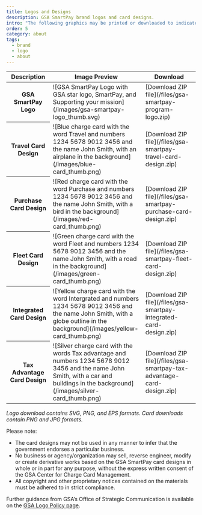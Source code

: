 ```yaml
---
title: Logos and Designs
description: GSA SmartPay brand logos and card designs.
intro: "The following graphics may be printed or downloaded to indicate an agency’s use, or a business's acceptance, of GSA SmartPay® payment solutions:"
order: 5
category: about
tags:
  - brand
  - logo
  - about
---
```


<table class="usa-table usa-table--borderless">
  <thead>
    <tr>
      <th scope="col">Description</th>
      <th scope="col">Image Preview</th>
      <th scope="col">Download</th>
    </tr>
  </thead>
  <tbody>
    <tr>
      <th scope="row">GSA SmartPay Logo</th>
      <td>
        ![GSA SmartPay Logo with GSA star logo, SmartPay, and Supporting your mission](/images/gsa-smartpay-logo_thumb.svg)
      </td>
      <td>
        [Download ZIP file](/files/gsa-smartpay-program-logo.zip)
      </td>
    </tr>
    <tr>
      <th scope="row">Travel Card Design</th>
      <td>
        ![Blue charge card with the word Travel and numbers 1234 5678 9012 3456 and the name John Smith, with an airplane in the background](/images/blue-card_thumb.png)
      </td>
      <td>
        [Download ZIP file](/files/gsa-smartpay-travel-card-design.zip)
      </td>
    </tr>
    <tr>
      <th scope="row">Purchase Card Design</th>
      <td>
        ![Red charge card with the word Purchase and numbers 1234 5678 9012 3456 and the name John Smith, with a bird in the background](/images/red-card_thumb.png)
      </td>
      <td>
        [Download ZIP file](/files/gsa-smartpay-purchase-card-design.zip)
      </td>
    </tr>
    <tr>
      <th scope="row">Fleet Card Design</th>
      <td>
        ![Green charge card with the word Fleet and numbers 1234 5678 9012 3456 and the name John Smith, with a road in the background](/images/green-card_thumb.png)
      </td>
      <td>
        [Download ZIP file](/files/gsa-smartpay-fleet-card-design.zip)
      </td>
    </tr>
    <tr>
      <th scope="row">Integrated Card Design</th>
      <td>
        ![Yellow charge card with the word Intergrated and numbers 1234 5678 9012 3456 and the name John Smith, with a globe outline in the background](/images/yellow-card_thumb.png)
      </td>
      <td>
        [Download ZIP file](/files/gsa-smartpay-integrated-card-design.zip)
      </td>
    </tr>
    <tr>
      <th scope="row">Tax Advantage Card Design</th>
      <td>
        ![Silver charge card with the words Tax advantage and numbers 1234 5678 9012 3456 and the name John Smith, with a car and buildings in the background](/images/silver-card_thumb.png)
      </td>
      <td>
        [Download ZIP file](/files/gsa-smartpay-tax-advantage-card-design.zip)
      </td>
    </tr>    
  </tbody>
</table>

_Logo download contains SVG, PNG, and EPS formats. Card downloads contain PNG and JPG formats._

Please note:

- The card designs may not be used in any manner to infer that the government endorses a particular business.
- No business or agency/organization may sell, reverse engineer, modify or create derivative works based on the GSA SmartPay card designs in whole or in part for any purpose, without the express written consent of the GSA Center for Charge Card Management.
- All copyright and other proprietary notices contained on the materials must be adhered to in strict compliance.

Further guidance from GSA’s Office of Strategic Communication is available on the [GSA Logo Policy page](https://www.gsa.gov/reference/gsa-logo-policy).
